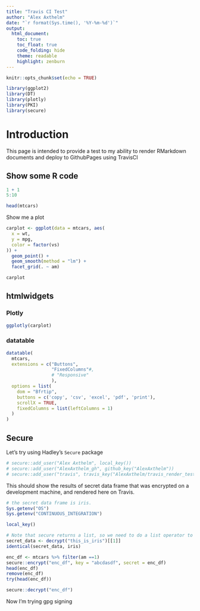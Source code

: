 ```yaml
---
title: "Travis CI Test"
author: "Alex Axthelm"
date: "`r format(Sys.time(), '%Y-%m-%d')`"
output:
  html_document:
    toc: true
    toc_float: true
    code_folding: hide
    theme: readable
    highlight: zenburn
---
```


```r
knitr::opts_chunk$set(echo = TRUE)
```

```r
library(ggplot2)
library(DT)
library(plotly)
library(PKI)
library(secure)
```



# Introduction
This page is intended to provide a test to my ability to render RMarkdown documents and deploy to GithubPages using TravisCI

## Show some R code
```r
1 + 1
5:10
```

```r
head(mtcars)
```

Show me a plot
```r
carplot <- ggplot(data = mtcars, aes(
  x = wt,
  y = mpg,
  color = factor(vs)
)) +
  geom_point() +
  geom_smooth(method = "lm") +
  facet_grid(. ~ am)
```

```r
carplot
```

## htmlwidgets
### Plotly
```r
ggplotly(carplot)
```

### datatable
```r
datatable(
  mtcars,
  extensions = c("Buttons",
                 "FixedColumns"#,
                 # "Responsive"
                 ),
  options = list(
    dom = "Bfrtip",
    buttons = c('copy', 'csv', 'excel', 'pdf', 'print'),
    scrollX = TRUE,
    fixedColumns = list(leftColumns = 1)
  )
)
```

## Secure
Let's try using Hadley's `Secure` package

```r
# secure::add_user("Alex Axthelm", local_key())
# secure::add_user("AlexAxthelm_gh", github_key("AlexAxthelm"))
# secure::add_user("travis", travis_key("AlexAxthelm/travis_render_test"))
```

This should show the results of secret data frame that was encrypted on a development machine, and rendered here on Travis.
```r
# the secret data frame is iris.
Sys.getenv("OS")
Sys.getenv("CONTINUOUS_INTEGRATION")

local_key()

# Note that secure returns a list, so we need to do a list operator to get the actual data.
secret_data <- decrypt("this_is_iris")[[1]]
identical(secret_data, iris)
```

```r
enc_df <- mtcars %>% filter(am ==1)
secure::encrypt("enc_df", key = "abcdasdf", secret = enc_df)
head(enc_df)
remove(enc_df)
try(head(enc_df))
```

```r
secure::decrypt("enc_df")
```

Now I'm trying gpg signing


